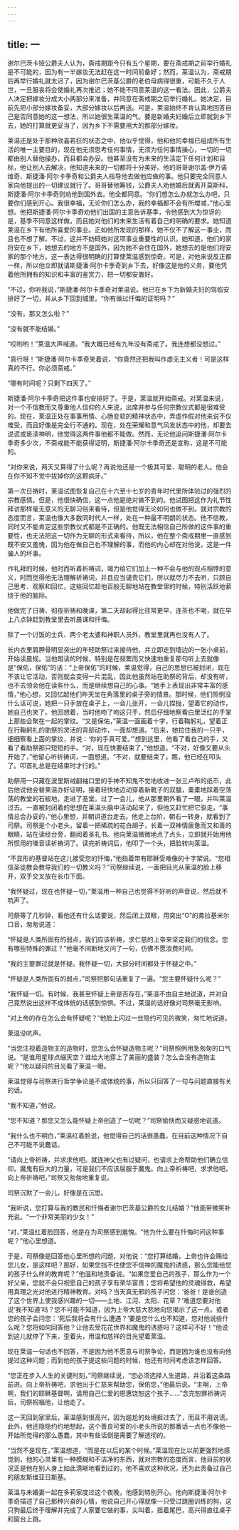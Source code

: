 ```yaml
---
---
---
```

title: 一
---




谢尔巴茨卡娅公爵夫人认为，斋戒期距今只有五个星期，要在斋戒期之前举行婚礼是不可能的，因为有一半嫁妆无法赶在这一时间前备好；然而，莱温认为，斋戒期后再举行婚礼就太迟了，因为谢尔巴茨基公爵的老伯母病得很重，可能不久于人世，一旦服丧将会使婚礼再次推迟；她不能不同意莱温的这一看法。因此，公爵夫人决定把嫁妆分成大小两部分来准备，并同意在斋戒期之前举行婚礼。她决定，目前先把小部分嫁妆备妥，大部分嫁妆以后再送。可是，莱温始终不肯认真地回答自己是否同意她的这一想法，所以她很生莱温的气。要是新婚夫妇婚后立即就到乡下去，她的打算就更妥当了，因为乡下不需要用大的那部分嫁妆。

莱温还是处于那种欣喜若狂的状态之中，他似乎觉得，他和他的幸福已组成所有生活的唯一主要目的，现在他无须思考任何事情，无须为任何事情操心，一切的一切都由别人替他操办，而且都会办妥。他甚至没有为未来的生活定下任何计划和目标，他让别人去解决，他知道未来的一切都将十分美好。他的哥哥谢尔盖·伊万诺维奇、斯捷潘·阿尔卡季奇和公爵夫人指导他去做他应做的事。他只要完全同意人家向他提出的一切建议就行了。哥哥替他筹钱，公爵夫人劝他婚后就离开莫斯科，斯捷潘·阿尔卡季奇则劝他到国外去。他全都同意。“你们想怎么办就怎么办吧，只要你们感到开心。我很幸福，无论你们怎么办，我的幸福都不会有所增减，”他心里想。他把斯捷潘·阿尔卡季奇劝他们出国的主意告诉基季，令他感到大为惊讶的是，基季不同意这样做，而且她对他们的未来生活有着自己的明确的要求。她知道莱温在乡下有他所喜爱的事业。正如他所发现的那样，她不仅不了解这一事业，而且也不想了解。不过，这并不妨碍她对这项事业重要性的认识。她知道，他们的家将安在乡下，她想去的地方不是国外，因为她不会住在国外，她想去的是他们将安家的那个地方。这一表达得很明确的打算使莱温感到惊奇。可是，对他来说反正都一样，所以他立即就请斯捷潘·阿尔卡季奇到乡下去，好像这是他的义务，要他凭着他所拥有的知识和丰富的鉴赏力，把一切都安置好。

“不过，你听我说，”斯捷潘·阿尔卡季奇对莱温说。他已在乡下为新婚夫妇的驾临安排好了一切，并从乡下回到城里。“你有做过忏悔的证明吗？”

“没有。那又怎么啦？”

“没有就不能结婚。”

“哎哟哟！”莱温大声喊道。“我大概已经有九年没有斋戒了。我连想都没想过。”

“真行呀！”斯捷潘·阿尔卡季奇笑着说，“你竟然还把我叫作虚无主义者！可是这样真的不行。你必须斋戒。”

“哪有时间呢？只剩下四天了。”

斯捷潘·阿尔卡季奇把这件事也安排好了。于是，莱温就开始斋戒。对莱温来说，对一个不信教而又尊重他人信仰的人来说，出席并参与任何宗教仪式都是很难受的。现在，莱温正处在事事用情、心肠变软的精神状态中，弄虚作假对他来说不仅难受，而且好像是完全行不通的。现在，处在荣耀和意气风发状态中的他，却要去说谎或亵渎神明，他觉得这两件事他都不能做。然而，无论他追问斯捷潘·阿尔卡季奇多少次，不斋戒能不能获得证明，斯捷潘·阿尔卡季奇还是宣称，这是不可能的。

“对你来说，两天又算得了什么呢？再说他还是一个极其可爱、聪明的老人。他会在你不知不觉中拔掉你的这颗病牙。”

第一次日祷时，莱温试图恢复自己在十六至十七岁的青年时代里所体验过的强烈的宗教感情。但是，他很快确信，这一点他是绝对做不到的。他试图把这作为礼节性拜访那样毫无意义的无聊习俗来看待，但是他觉得无论如何也做不到。就对宗教的态度而言，莱温也像大多数同时代人一样，处在一种最不明朗的状态。他不信教，同时又不能肯定这些宗教仪式都是不正确的。他既无法相信自己所做的这件事的重要性，也无法把这一切作为无聊的形式来看待，所以，他在整个斋戒期里一直感到既不安又羞愧，因为他在做自己也不理解的事，而他的内心却在对他说，这是一件骗人的坏事。

作礼拜的时候，他时而听着祈祷词，竭力给它们加上一种不会与他的观点相悖的意义，时而觉得他无法理解祈祷词，并且应当谴责它们，所以就尽力不去听，只顾自己思考、观察和回忆，这些回忆趁他百般无聊地站在教堂里的时候，特别活跃地萦绕于他的脑际。

他做完了日祷、彻夜祈祷和晚课，第二天却起得比往常更早，连茶也不喝，就在早上八点钟赶到教堂里去听晨课和忏悔。

除了一个讨饭的士兵、两个老太婆和神职人员外，教堂里就再也没有人了。

长内衣里肩胛骨明显突出的年轻助祭过来接待他，并立即走到墙边的一张小桌前，开始读晨规。当他朗读的时候，特别是在频繁而又快速地重复那句听上去就像是“保佑，保佑”的话：“上帝保佑”的时候，莱温觉得，自己的思想已被封闭，现在不该让它活动，否则就会变得一片混乱，因此他虽然站在助祭的背后，却没有听，也不去领会他在读些什么，而是继续想自己的心事。“她手上表现出非常丰富的感情，”他心想，又回忆起他们昨天坐在角落里的桌子旁的情景。那时候，他们照例没什么话可说，她把一只手放在桌子上，一会儿张开，一会儿捏拢，望着它的动作，她自己也笑了。他回想着，当时他吻了吻这只手，然后仔细地察看白里泛红的手掌上那些会聚在一起的掌纹。“又是保佑，”莱温一面画着十字，行着鞠躬礼，望着正在行鞠躬礼的助祭的灵活的背部动作，一面却想道。“后来，她拉住我的一只手，细细察看上面的掌纹，并说：‘你的手真可爱。’”想到这里，他看了看自己的手，又看了看助祭那只短短的手。“对，现在快要结束了，”他想道。“不对，好像又要从头开始了，”他留心听祈祷词，一面想道。“不对，就要结束了。瞧，他已经在叩头了。叩首礼总是在结束时才行的。”

助祭用一只藏在波里斯绒翻袖口里的手神不知鬼不觉地收进一张三卢布的纸币，此后他说他会替莱温办好证明，接着轻快地迈动穿着新靴子的双腿，橐橐地踩着空荡荡的教堂的石板地，走进了圣堂。过了一会儿，他从那里朝外看了一眼，并叫莱温过去。一直被封闭着的思想在莱温头脑中活动起来了，但他又赶忙把它驱走。“事情总会办妥的，”他心里想，并朝讲道台走去。他走上台阶，朝右一转身，就看到了司祭。司祭是个小老头，留着一把稀疏的花白胡子，长着一双神情疲惫而又和善的眼睛，站在读经台旁，翻阅着圣礼书。他向莱温微微地点了点头，立即就开始用他所惯用的嗓音读祈祷词了。读完祈祷词后，他叩了一个头，把脸转向莱温。

“不显形的基督站在这儿接受您的忏悔，”他指着带有耶稣受难像的十字架说。“您相信圣徒教会教导我们的一切教义吗？”司祭继续说，一面把目光从莱温的脸上移开，双手交叉放在长巾下面。

“我怀疑过，现在也怀疑一切，”莱温用一种自己也觉得不好听的声音说，然后就不吭声了。

司祭等了几秒钟，看他还有什么话要说，然后闭上双眼，用突出“О”的弗拉基米尔口音，匆匆说道：

“怀疑是人类所固有的弱点，我们应该祈祷，求仁慈的上帝来坚定我们的信念。您有哪些特殊的罪过？”他毫不间断地又问了一句，仿佛不愿浪费时间。

“我的主要罪过就是怀疑。我怀疑一切，大部分时间都处于怀疑之中。”

“怀疑是人类所固有的弱点，”司祭把那句话重复了一遍。“您主要怀疑什么呢？”

“我怀疑一切。有时候，我甚至怀疑上帝是否存在，”莱温不由自主地说道，并对自己竟然说出这样不成体统的话感到惊惧。不过，莱温的话好像对司祭毫无影响。

“对上帝的存在怎么会有怀疑呢？”他脸上闪过一丝隐约可见的微笑，匆忙地说道。

莱温没吭声。

“当您注视着造物主的造物时，您怎么会怀疑造物主呢？”司祭照例用急匆匆的口气说。“是谁用星球点缀天空？谁给大地穿上了美丽的盛装？怎么会没有造物主呢？”他以疑问的目光看了莱温一眼。

莱温觉得与司祭进行哲学争论是不成体统的事，所以只回答了一句与问题直接有关的话。

“我不知道，”他说。

“您不知道？那您又怎么能怀疑上帝创造了一切呢？”司祭愉快而又疑惑地说道。

“我什么也不明白，”莱温红着脸说，他觉得自己的话很愚蠢，在目前这种情况下自己不可能不说蠢话。

“请向上帝祈祷，并求求他吧。就连神父也有过疑问，也请求上帝帮助他们确立信仰。魔鬼有巨大的力量，可是我们不应该屈服于魔鬼。向上帝祈祷吧，求求他吧。向上帝祈祷吧，”司祭又匆匆地重复说。

司祭沉默了一会儿，好像是在沉思。

“我听说，您打算与我的教民和忏悔者谢尔巴茨基公爵的女儿结婚？”他面带微笑补充说。“一个非常美丽的少女！”

“对，”莱温红着脸回答，他是在为司祭感到羞愧。“他为什么要在忏悔时问这种事呢？”他心里想道。

于是，司祭像是回答他心里所想的问题，对他说：“您打算结婚，上帝也许会赐给您儿女，是这样吧？那好，如果您挡不住使您不信神的魔鬼的诱惑，那么您能给您的孩子什么样的教育呢？”他温和地责备说。“如果您爱自己的孩子，那么作为一个好父亲，您就不会只祝愿自己的孩子享有荣华富贵；您将希望他的灵魂得救，希望用真理之光对他进行精神教育。对吗？当天真无邪的孩子问您：‘爸爸！是谁创造了这个世界上使我感兴趣的一切——土地、江河、太阳、花草？’难道您要对他说‘我不知道’吗？您不可能不知道，因为上帝大慈大悲地向您揭示了这一点。或者您的孩子会问您：‘死后我将会有什么遭遇？’要是您什么也不知道，您对他说些什么呢？您将如何回答他？让他去受花花世界和魔鬼的诱惑吗？这样可不好！”他说到这儿就停了下来，歪着头，用温和慈祥的目光望着莱温。

现在莱温一句话也不回答，不是因为他不愿意与司祭争论，而是因为谁也没有向他提过这种问题；而到他的孩子提这些问题的时候，他还有时间考虑该怎样回答。

“您正在步入人生的关键时刻，”司祭继续说，“您必须选择人生道路，并沿着这条路前进。向上帝祈祷吧，求他出于仁慈来帮助您，保佑您，”他最后说。“主啊，上帝啊，我们的耶稣基督啊，请用自己仁爱的恩惠饶恕这个孩子……”念完恕罪祈祷词后，司祭祝福他，让他走了。

这一天回到家里后，莱温感到很高兴，因为尴尬的处境捱过去了，而且不用说谎。此外，他还隐隐约约地想起，这个善良可爱的小老头所说的那番话一点也不像他一开始所觉得的那么愚蠢，其中有些话倒是需要了解透彻的。

“当然不是现在，”莱温想道，“而是在以后的某个时候。”莱温现在比以前更强烈地感觉到，他的心灵里有一种模糊和不洁净的东西，就对宗教的态度而言，他目前的状况正是他在别人身上如此清晰地看到过的，他不喜欢这种状况，还为此责备过自己的朋友斯维亚日斯基。

莱温与未婚妻一起在多莉家度过这个夜晚，他感到特别开心。他向斯捷潘·阿尔卡季奇描述了自己那种兴奋的心情，他说自己开心得就像一只受过跳圈训练的狗，这只狗最后终于理解并完成了人家要它做的事，尖叫着，摇着尾巴，高兴得直往桌子和窗台上跳。